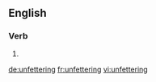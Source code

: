 ==English==

===Verb===
{{head|en}}

# {{present participle of|unfetter|lang=en}}

[[de:unfettering]]
[[fr:unfettering]]
[[vi:unfettering]]